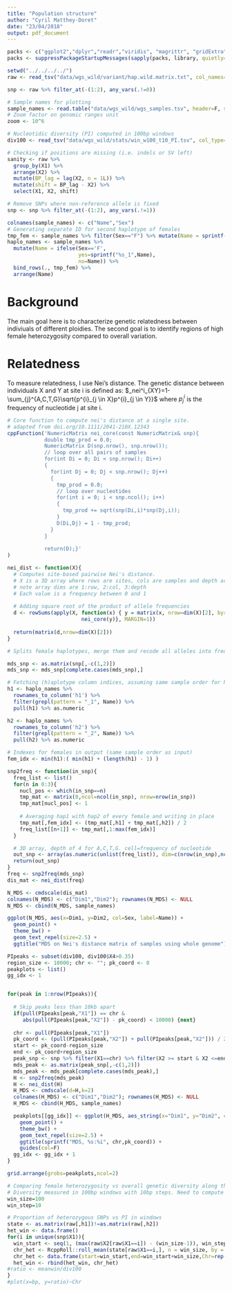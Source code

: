 ```yaml
---
title: "Population structure"
author: "Cyril Matthey-Doret"
date: "23/04/2018"
output: pdf_document
---
```


```r
packs <- c("ggplot2","dplyr","readr","viridis", "magrittr", "gridExtra", "ggrepel", "Rcpp", "tibble")
packs <- suppressPackageStartupMessages(sapply(packs, library, quietly=T, character.only=T))

setwd("../../../../")
raw <- read_tsv("data/wgs_wild/variant/hap.wild.matrix.txt", col_names=F, na='.', col_types = cols())

snp <- raw %>% filter_at(-(1:2), any_vars(.!=0))

# Sample names for plotting
sample_names <- read.table("data/wgs_wild/wgs_samples.tsv", header=F, stringsAsFactors = F)
# Zoom factor on genomic ranges unit
zoom <- 10^6

# Nucleotidic diversity (PI) computed in 100bp windows
div100 <- read_tsv("data/wgs_wild/stats/win_w100_t10_PI.tsv", col_type=cols(), col_names=F)

```


```r
# Checking if positions are missing (i.e. indels or SV left)
sanity <- raw %>% 
  group_by(X1) %>%
  arrange(X2) %>%
  mutate(BP_lag = lag(X2, n = 1L)) %>%
  mutate(shift = BP_lag - X2) %>%
  select(X1, X2, shift)

```


```r

# Remove SNPs where non-reference allele is fixed
snp <- snp %>% filter_at(-(1:2), any_vars(.!=1))

colnames(sample_names) <- c("Name","Sex")
# Generating separate ID for second haplotype of females
tmp_fem <- sample_names %>% filter(Sex=="F") %>% mutate(Name = sprintf("%s_2", Name))
haplo_names <- sample_names %>% 
  mutate(Name = ifelse(Sex=='F', 
                       yes=sprintf("%s_1",Name),
                       no=Name)) %>%
  bind_rows(., tmp_fem) %>%
  arrange(Name)


```

# Background
The main goal here is to characterize genetic relatedness between indiviuals of different ploidies. The second goal is to identify regions of high female heterozygosity compared to overall variation.

# Relatedness
To measure relatedness, I use Nei's distance. The genetic distance between individuals X and Y at site i is defined as: $_nei^i_{XY}=1-\sum_{j}^{A,C,T,G}\sqrt{p^{i}_{j \in X}p^{i}_{j \in Y}}$ where $p_j^i$ is the frequency of nucleotide j at site i.

```r

# Core function to compute nei's distance at a single site.
# adapted from doi.org/10.1111/2041-210X.12343
cppFunction('NumericMatrix nei_core(const NumericMatrix& snp){
            double tmp_prod = 0.0;
            NumericMatrix D(snp.nrow(), snp.nrow());
            // loop over all pairs of samples
            for(int Di = 0; Di < snp.nrow(); Di++)
            {
              for(int Dj = 0; Dj < snp.nrow(); Dj++)
              {
                tmp_prod = 0.0;
                // loop over nucleotides
                for(int i = 0; i < snp.ncol(); i++)
                {
                  tmp_prod += sqrt(snp(Di,i)*snp(Dj,i));
                }
                D(Di,Dj) = 1 - tmp_prod;
              }
            }
            
            return(D);}'
)

nei_dist <- function(X){
  # Computes site-based pairwise Nei's distance.
  # X is a 3D array where rows are sites, cols are samples and depth are alleles
  # note array dims are 1:row, 2:col, 3:depth
  # Each value is a frequency between 0 and 1
  
  # Adding square root of the product of allele frequencies
  d <- rowSums(apply(X, function(x) { y = matrix(x, nrow=dim(X)[2], byrow=F);
                        nei_core(y)}, MARGIN=1))
  
  return(matrix(d,nrow=dim(X)[2]))
}

```


```r

# Splits female haplotypes, merge them and recode all alleles into frequencies. Note this code depends on the fact that samples are ordered by names with females at the end of the list....

mds_snp <- as.matrix(snp[,-c(1,2)])
mds_snp <- mds_snp[complete.cases(mds_snp),]

# Fetching (h)aplotype column indices, assuming same sample order for h1 and h2
h1 <- haplo_names %>% 
  rownames_to_column('h1') %>% 
  filter(grepl(pattern = "_1", Name)) %>%
  pull(h1) %>% as.numeric

h2 <- haplo_names %>% 
  rownames_to_column('h2') %>% 
  filter(grepl(pattern = "_2", Name)) %>%
  pull(h2) %>% as.numeric

# Indexes for females in output (same sample order as input)
fem_idx <- min(h1):( min(h1) + (length(h1) - 1) )

snp2freq <- function(in_snp){
  freq_list <- list()
  for(n in 0:3){
    nucl_pos <- which(in_snp==n)
    tmp_mat <- matrix(0,ncol=ncol(in_snp), nrow=nrow(in_snp))
    tmp_mat[nucl_pos] <- 1
    
    # Averaging hap1 with hap2 of every female and writing in place
    tmp_mat[,fem_idx] <- (tmp_mat[,h1] + tmp_mat[,h2]) / 2
    freq_list[[n+1]] <- tmp_mat[,1:max(fem_idx)]
  }

  # 3D array, depth of 4 for A,C,T,G. cell=frequency of nucleotide
  out_snp <- array(as.numeric(unlist(freq_list)), dim=c(nrow(in_snp),ncol(in_snp)-length(fem_idx),4))
  return(out_snp)
}
freq <- snp2freq(mds_snp)
dis_mat <- nei_dist(freq)

```

```r

N_MDS <- cmdscale(dis_mat)
colnames(N_MDS) <- c("Dim1","Dim2"); rownames(N_MDS) <- NULL
N_MDS <- cbind(N_MDS, sample_names)

ggplot(N_MDS, aes(x=Dim1, y=Dim2, col=Sex, label=Name)) + 
  geom_point() + 
  theme_bw() + 
  geom_text_repel(size=2.5) + 
  ggtitle("MDS on Nei's distance matrix of samples using whole genome")


```

```r

PIpeaks <- subset(div100, div100$X4>0.35)
region_size <- 10000; chr <- ""; pk_coord <- 0
peakplots <- list()
gg_idx <- 1


for(peak in 1:nrow(PIpeaks)){
  
  # Skip peaks less than 10kb apart
  if(pull(PIpeaks[peak,"X1"]) == chr & 
     abs(pull(PIpeaks[peak,"X2"]) - pk_coord) < 10000) {next}
  
  chr <- pull(PIpeaks[peak,"X1"])
  pk_coord <- (pull(PIpeaks[peak,"X2"]) + pull(PIpeaks[peak,"X2"])) / 2
  start <- pk_coord-region_size
  end <- pk_coord+region_size
  peak_snp <- snp %>% filter(X1==chr) %>% filter(X2 >= start & X2 <=end)
  mds_peak <- as.matrix(peak_snp[,-c(1,2)])
  mds_peak <- mds_peak[complete.cases(mds_peak),]
  H <- snp2freq(mds_peak)
  H <- nei_dist(H)
  H_MDS <- cmdscale(d=H,k=2)
  colnames(H_MDS) <- c("Dim1","Dim2"); rownames(H_MDS) <- NULL
  H_MDS <- cbind(H_MDS, sample_names)

  peakplots[[gg_idx]] <- ggplot(H_MDS, aes_string(x="Dim1", y="Dim2", col="Sex", label="Name")) + 
    geom_point() + 
    theme_bw() + 
    geom_text_repel(size=2.5) + 
    ggtitle(sprintf("MDS, %s:%i", chr,pk_coord)) + 
    guides(col=F)
  gg_idx <- gg_idx + 1
}

grid.arrange(grobs=peakplots,ncol=2)
```


```r

# Comparing female heterozygosity vs overall genetic diversity along the genome in windows
# Diversity measured in 100bp windows with 10bp steps. Need to compute heterozygosity using the same values.
win_size=100
win_step=10

# Proportion of heterozygous SNPs vs PI in windows
state <- as.matrix(raw[,h1])!=as.matrix(raw[,h2])
het_win <- data.frame()
for(i in unique(snp$X1)){
  win_start <- seq(1, (max(raw$X2[raw$X1==i]) - (win_size-1)), win_step)
  chr_het <- RcppRoll::roll_mean(state[raw$X1==i,], n = win_size, by = win_step, align = 'left', na.rm = T)
  chr_het <- data.frame(start=win_start,end=win_start+win_size,Chr=rep(i),chr_het[seq(1,nrow(chr_het),by=win_step),])
  het_win <- rbind(het_win, chr_het)
#ratio <- meanwin/div100
}
#plot(x=bp, y=ratio)~Chr
```
